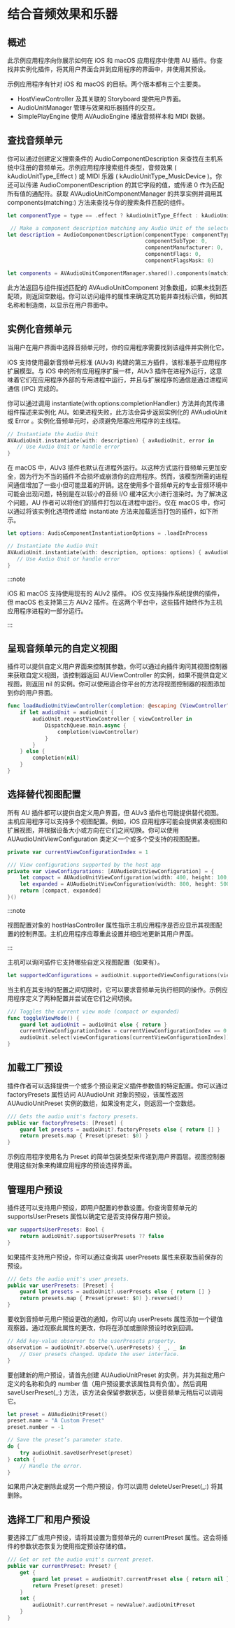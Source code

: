 # 结合音频效果和乐器

<ToBePolishedAfterTranslation />

<OriginalSource
  title="Incorporating audio effects and instruments"
  url="https://developer.apple.com/documentation/audiotoolbox/audio_unit_v3_plug-ins/incorporating_audio_effects_and_instruments"
  summary="通过托管音频单元 (AU) 插件，将自定义音频处理和 MIDI 乐器添加到你的应用程序中"
/>

## 概述

此示例应用程序向你展示如何在 iOS 和 macOS 应用程序中使用 AU 插件。你查找并实例化插件，将其用户界面合并到应用程序的界面中，并使用其预设。

示例应用程序有针对 iOS 和 macOS 的目标。两个版本都有三个主要类。

- HostViewController 及其关联的 Storyboard 提供用户界面。
- AudioUnitManager 管理与效果和乐器插件的交互。
- SimplePlayEngine 使用 AVAudioEngine 播放音频样本和 MIDI 数据。

## 查找音频单元

你可以通过创建定义搜索条件的 AudioComponentDescription 来查找在主机系统中注册的音频单元。示例应用程序搜索组件类型，音频效果 ( kAudioUnitType_Effect ) 或 MIDI 乐器 ( kAudioUnitType_MusicDevice )。你还可以传递 AudioComponentDescription 的其它字段的值，或传递 0 作为匹配所有值的通配符。获取 AVAudioUnitComponentManager 的共享实例并调用其 components(matching:) 方法来查找与你的搜索条件匹配的组件。

```swift
let componentType = type == .effect ? kAudioUnitType_Effect : kAudioUnitType_MusicDevice

 // Make a component description matching any Audio Unit of the selected component type.
let description = AudioComponentDescription(componentType: componentType,
                                            componentSubType: 0,
                                            componentManufacturer: 0,
                                            componentFlags: 0,
                                            componentFlagsMask: 0)

let components = AVAudioUnitComponentManager.shared().components(matching: description)
```

此方法返回与组件描述匹配的 AVAudioUnitComponent 对象数组，如果未找到匹配项，则返回空数组。你可以访问组件的属性来确定其功能并查找标识值，例如其名称和制造商，以显示在用户界面中。

## 实例化音频单元

当用户在用户界面中选择音频单元时，你的应用程序需要找到该组件并实例化它。

iOS 支持使用最新音频单元标准 (AUv3) 构建的第三方插件，该标准基于应用程序扩展模型。与 iOS 中的所有应用程序扩展一样，AUv3 插件在进程外运行，这意味着它们在应用程序外部的专用进程中运行，并且与扩展程序的通信是通过进程间通信 (IPC) 完成的。

你可以通过调用 instantiate(with:options:completionHandler:) 方法并向其传递组件描述来实例化 AU。如果进程失败，此方法会异步返回实例化的 AVAudioUnit 或 Error 。实例化音频单元时，必须避免阻塞应用程序的主线程。

```swift
// Instantiate the Audio Unit
AVAudioUnit.instantiate(with: description) { avAudioUnit, error in
   // Use Audio Unit or handle error
}
```

在 macOS 中，AUv3 插件也默认在进程外运行。以这种方式运行音频单元更加安全，因为行为不当的插件不会损坏或崩溃你的应用程序。然而，该模型所需的进程间通信增加了一些小但可能显着的开销。这在使用多个音频单元的专业音频环境中可能会出现问题，特别是在以较小的音频 I/O 缓冲区大小进行渲染时。为了解决这个问题，AU 作者可以将他们的插件打包以在进程中运行。仅在 macOS 中，你可以通过将该实例化选项传递给 instantiate 方法来加载适当打包的插件，如下所示。

```swift
let options: AudioComponentInstantiationOptions = .loadInProcess

// Instantiate the Audio Unit
AVAudioUnit.instantiate(with: description, options: options) { avAudioUnit, error in
   // Use Audio Unit or handle error
}
```

:::note

iOS 和 macOS 支持使用现有的 AUv2 插件。 iOS 仅支持操作系统提供的插件，但 macOS 也支持第三方 AUv2 插件。在这两个平台中，这些插件始终作为主机应用程序进程的一部分运行。

:::

## 呈现音频单元的自定义视图

插件可以提供自定义用户界面来控制其参数。你可以通过向插件询问其视图控制器来获取自定义视图，该控制器返回 AUViewController 的实例，如果不提供自定义视图，则返回 nil 的实例。你可以使用适合你平台的方法将视图控制器的视图添加到你的用户界面。

```swift
func loadAudioUnitViewController(completion: @escaping (ViewController?) -> Void) {
    if let audioUnit = audioUnit {
        audioUnit.requestViewController { viewController in
            DispatchQueue.main.async {
                completion(viewController)
            }
        }
    } else {
        completion(nil)
    }
}
```

## 选择替代视图配置

所有 AU 插件都可以提供自定义用户界面，但 AUv3 插件也可能提供替代视图。主机应用程序可以支持多个视图配置。例如，iOS 应用程序可能会提供紧凑视图和扩展视图，并根据设备大小或方向在它们之间切换。你可以使用 AUAudioUnitViewConfiguration 类定义一个或多个受支持的视图配置。

```swift
private var currentViewConfigurationIndex = 1

/// View configurations supported by the host app
private var viewConfigurations: [AUAudioUnitViewConfiguration] = {
    let compact = AUAudioUnitViewConfiguration(width: 400, height: 100, hostHasController: false)
    let expanded = AUAudioUnitViewConfiguration(width: 800, height: 500, hostHasController: false)
    return [compact, expanded]
}()
```

:::note

视图配置对象的 hostHasController 属性指示主机应用程序是否应显示其视图配置的控制界面。主机应用程序应尊重此设置并相应地更新其用户界面。

:::

主机可以询问插件它支持哪些自定义视图配置（如果有）。

```swift
let supportedConfigurations = audioUnit.supportedViewConfigurations(viewConfigurations)
```

当主机在其支持的配置之间切换时，它可以要求音频单元执行相同的操作。示例应用程序定义了两种配置并尝试在它们之间切换。

```swift
/// Toggles the current view mode (compact or expanded)
func toggleViewMode() {
    guard let audioUnit = audioUnit else { return }
    currentViewConfigurationIndex = currentViewConfigurationIndex == 0 ? 1 : 0
    audioUnit.select(viewConfigurations[currentViewConfigurationIndex])
}
```

## 加载工厂预设

插件作者可以选择提供一个或多个预设来定义插件参数值的特定配置。你可以通过 factoryPresets 属性访问 AUAudioUnit 对象的预设，该属性返回 AUAudioUnitPreset 实例的数组，如果没有定义，则返回一个空数组。

```swift
/// Gets the audio unit's factory presets.
public var factoryPresets: [Preset] {
    guard let presets = audioUnit?.factoryPresets else { return [] }
    return presets.map { Preset(preset: $0) }
}
```

示例应用程序使用名为 Preset 的简单包装类型来传递到用户界面层。视图控制器使用这些对象来构建应用程序的预设选择界面。

## 管理用户预设

插件还可以支持用户预设，即用户配置的参数设置。你查询音频单元的 supportsUserPresets 属性以确定它是否支持保存用户预设。

```swift
var supportsUserPresets: Bool {
    return audioUnit?.supportsUserPresets ?? false
}
```

如果插件支持用户预设，你可以通过查询其 userPresets 属性来获取当前保存的预设。

```swift
/// Gets the audio unit's user presets.
public var userPresets: [Preset] {
    guard let presets = audioUnit?.userPresets else { return [] }
    return presets.map { Preset(preset: $0) }.reversed()
}
```

要收到音频单元用户预设更改的通知，你可以向 userPresets 属性添加一个键值观察器。通过观察此属性的更改，你将在添加或删除预设时收到回调。

```swift
// Add key-value observer to the userPresets property.
observation = audioUnit?.observe(\.userPresets) { _, _ in
    // User presets changed. Update the user interface.
}
```

要创建新的用户预设，请首先创建 AUAudioUnitPreset 的实例，并为其指定用户定义的名称和负的 number 值（用户预设要求该属性具有负值）。然后调用 saveUserPreset(\_:) 方法，该方法会保留参数状态，以便音频单元稍后可以调用它。

```swift
let preset = AUAudioUnitPreset()
preset.name = "A Custom Preset"
preset.number = -1

// Save the preset’s parameter state.
do {
    try audioUnit.saveUserPreset(preset)
} catch {
    // Handle the error.
}
```

如果用户决定删除此或另一个用户预设，你可以调用 deleteUserPreset(\_:) 将其删除。

## 选择工厂和用户预设

要选择工厂或用户预设，请将其设置为音频单元的 currentPreset 属性。这会将插件的参数状态恢复为使用指定预设存储的值。

```swift
/// Get or set the audio unit's current preset.
public var currentPreset: Preset? {
    get {
        guard let preset = audioUnit?.currentPreset else { return nil }
        return Preset(preset: preset)
    }
    set {
        audioUnit?.currentPreset = newValue?.audioUnitPreset
    }
}
```
